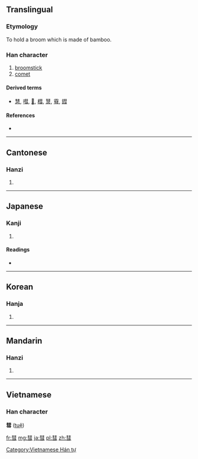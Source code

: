 {{also|篲}}
==Translingual==

===Etymology===
{{Han compound|甡|又|t2=hand|ls=psc}}

To hold a broom which is made of bamboo.

===Han character===
{{Han char|rn=58|rad=彐|as=08|sn=11|four=5517<sub>4</sub>|canj=手十尸一 (QJSM)}}

# [[broomstick]]
# [[comet]]

====Derived terms====
* [[慧]], [[嘒]], [[𦄑]], [[槥]], [[熭]], [[䨮]], [[鏏]]

====References====
* {{Han ref|kx=0362.160|dkj=09927|dj=0680.310|hdz=20961.100|uh=5F57|ud=24407|bh=B16B|bd=45419}}

----

==Cantonese==

===Hanzi===
{{yue-hanzi|jyut=|y=seui6, wai6}}

# {{defn|lang=yue|sort=彐08}}

----

==Japanese==

===Kanji===
{{ja-kanji|grade=|rs=彐08}}

# {{defn|lang=ja|sort=彐08}}

====Readings====
* {{ja-readings|on=[[すい]] (sui), [[けい]] (kei), [[え]] (e)|kun=[[ほうき]] (houki)}}

----

==Korean==

===Hanja===
{{ko-hanja|hangeul=[[혜]], [[세]]|eumhun=|rv=hye, se|mr=hye, se|y=hyey, sey}}

# {{defn|lang=ko|sort=彐08}}

----

==Mandarin==

===Hanzi===
{{cmn-hanzi|pin=[[huì]] ([[hui4]])|wg=hui<sup>4</sup>}}
# {{defn|lang=cmn|sort=彐08}}

----

==Vietnamese==
===Han character===
'''彗''' ([[tuệ]])

[[Category:Vietnamese Hán tự]]

[[fr:彗]]
[[mg:彗]]
[[ja:彗]]
[[pl:彗]]
[[zh:彗]]